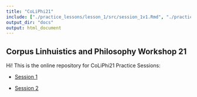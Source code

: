 ```yaml
---
title: "CoLiPhi21"
include: ["./practice_lessons/lesson_1/src/session_1v1.Rmd", "./practice_lessons/lesson_2/src/session_2v1.Rmd"]
output_dir: "docs"
output: html_document
---
```


## Corpus Linhuistics and Philosophy Workshop 21

Hi! This is the online repository for CoLiPhi21 Practice Sessions:

- [Session 1](./practice_lessons/lesson_1/src/session_1v1.html)

- [Session 2](./practice_lessons/lesson_2/src/session_2v1.html)

